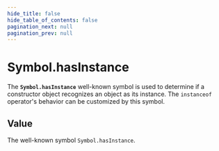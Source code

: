 ```yaml
---
hide_title: false
hide_table_of_contents: false
pagination_next: null
pagination_prev: null
---
```

# Symbol.hasInstance

The **`Symbol.hasInstance`** well-known symbol is used to determine if a constructor object recognizes an object as its instance. The `instanceof` operator's behavior can be customized by this symbol.

## Value

The well-known symbol `Symbol.hasInstance`.
